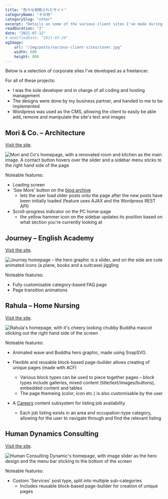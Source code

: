 ```yaml
---
title: "色々な依頼されたサイト"
categoryName: "その他"
categorySlug: "other"
excerpt: "Details on some of the various client sites I've made during my time freelancing. This article includes some of the details about those sites, like links, screenshots and features included."
readDuration: "2"
date: "2021-07-12"
# modifiedDate: "2021-03-20"
ogImage:
    url: "/img/posts/various-client-sites/cover.jpg"
    width: 800
    height: 800
---
```


Below is a selection of corporate sites I've developed as a freelancer.

For all of these projects:

-   I was the sole developer and in charge of all coding and hosting management
-   The designs were done by my business partner, and handed to me to be implemented
-   Wordpress was used as the CMS, allowing the client to easily be able add, remove and manipulate the site's text and images

## Mori & Co. – Architecture

[Visit the site](https://mori-and-co.jp/).

![Mori and Co's homepage, with a renovated room and kitchen as the main image. A contact button hovers over the slider and a sidebar menu sticks to the right hand side of the page](https://mori-and-co.jp/wp-content/uploads/2021/07/og-image2.jpg)

Noteable features:

-   Loading screen
-   'See More' button on the [blog archive](https://mori-and-co.jp/blog/)
    -   lets the user load older posts onto the page after the new posts have been initially loaded (feature uses AJAX and the Wordpress REST API)
-   Scroll-progress indicator on the PC home-page
    -   the yellow hammer icon on the sidebar updates its position based on what section you're currently looking at

## Journey – English Academy

[Visit the site](https://journey-academy.jp/).

![Journey homepage – the hero graphic is a slider, and on the side are cute animated icons (a plane, books and a suitcase) jiggling](https://journey-academy.jp/wp-content/uploads/2021/04/og-image.jpg)

Noteable features:

-   Fully customisable category-based FAQ page
-   Page transition animations

## Rahula – Home Nursing

[Visit the site](https://rahula.co.jp/).

![Rahula's homepage, with it's cheery looking chubby Buddha mascot sticking out the right hand side of the screen](https://rahula.co.jp/wp-content/uploads/2021/04/rahula-og.jpg)

Noteable features:

-   Animated wave and Buddha hero graphic, made using SnapSVG.
-   Flexible and reusable block-based page-builder allows creating of unique pages (made with ACF)

    -   Various block types can be used to piece together pages – block types include galleries, mixed content (title/text/images/buttons), embedded content and tables
    -   The page themeing (color, icon etc.) is also customisable by the user

-   A [Careers](https://rahula.co.jp/careers/) content subsystem for listing job availability
    -   Each job listing exists in an area and occupation-type category, allowing for the user to navigate through and find the relevant listing

## Human Dynamics Consulting

[Visit the site](https://hdc.jp/).

![Human Consulting Dynamic's homepage, with image slider as the hero design and the menu bar sticking to the bottom of the screen](https://hdc.jp/wp-content/uploads/2021/07/hdc-og-image.jpg)

Noteable features:

-   Custom 'Services' post type, split into multiple sub-categories
    -   Includes reusable block-based page-builder for creation of unique pages
